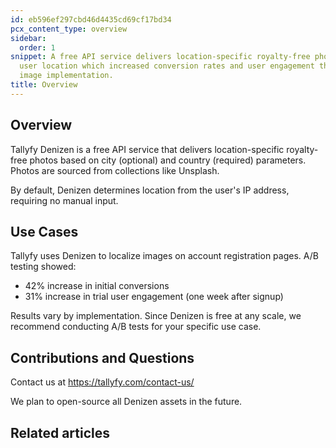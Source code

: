 ```yaml
---
id: eb596ef297cbd46d4435cd69cf17bd34
pcx_content_type: overview
sidebar:
  order: 1
snippet: A free API service delivers location-specific royalty-free photos based on
  user location which increased conversion rates and user engagement through localized
  image implementation.
title: Overview
---
```


## Overview

Tallyfy Denizen is a free API service that delivers location-specific royalty-free photos based on city (optional) and country (required) parameters. Photos are sourced from collections like Unsplash.

By default, Denizen determines location from the user's IP address, requiring no manual input.

## Use Cases

Tallyfy uses Denizen to localize images on account registration pages. A/B testing showed:

* 42% increase in initial conversions
* 31% increase in trial user engagement (one week after signup)

Results vary by implementation. Since Denizen is free at any scale, we recommend conducting A/B tests for your specific use case.

## Contributions and Questions

Contact us at https://tallyfy.com/contact-us/

We plan to open-source all Denizen assets in the future.


## Related articles
<CardGrid>
<LinkTitleCard header="<b>Denizen > Endpoints</b>" href="/products/denizen/endpoints/" > A location-based image service accessible through a base URL delivers location-specific photos using Cloudflare to determine user location and serves default images when location data is unavailable. </LinkTitleCard>
<LinkTitleCard header="<b>Denizen > Endpoints</b>" href="/products/denizen/endpoints/" > A location-based image service accessible through a base URL delivers location-specific photos using Cloudflare to determine user location and serves default images when location data is unavailable. </LinkTitleCard>
<LinkTitleCard header="<b>Denizen > Endpoints</b>" href="/products/denizen/endpoints/" > A location-based image service accessible through a base URL delivers location-specific photos using Cloudflare to determine user location and serves default images when location data is unavailable. </LinkTitleCard>
</CardGrid>